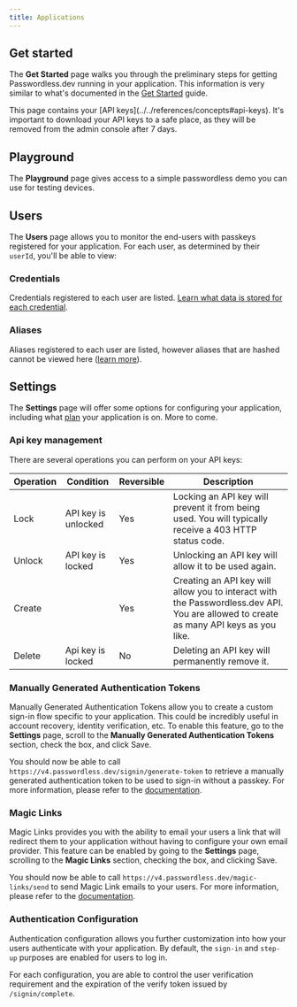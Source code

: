 ```yaml
---
title: Applications
---
```



## Get started

The **Get Started** page walks you through the preliminary steps for getting Passwordless.dev running in your application. This information is very similar to what's documented in the [Get Started](../../getting-started) guide.

<Aside type="caution" title="Warning">
  This page contains your [API keys](../../references/concepts#api-keys). It's important to download your API keys to a safe place, as they will be removed from the admin console after 7 days.
</Aside>

## Playground

The **Playground** page gives access to a simple passwordless demo you can use for testing devices.

## Users

The **Users** page allows you to monitor the end-users with passkeys registered for your application. For each user, as determined by their `userId`, you'll be able to view:

### Credentials

Credentials registered to each user are listed. [Learn what data is stored for each credential](../../references/concepts#credential).

### Aliases

Aliases registered to each user are listed, however aliases that are hashed cannot be viewed here ([learn more](../../references/api#alias)).

## Settings

The **Settings** page will offer some options for configuring your application, including what [plan](https://bitwarden.com/products/passwordless/#pricing) your application is on. More to come.

### Api key management

There are several operations you can perform on your API keys:

| Operation | Condition           | Reversible | Description                                                                                                                           |
| --------- | ------------------- | ---------- | ------------------------------------------------------------------------------------------------------------------------------------- |
| Lock      | API key is unlocked | Yes        | Locking an API key will prevent it from being used. You will typically receive a 403 HTTP status code.                                |
| Unlock    | API key is locked   | Yes        | Unlocking an API key will allow it to be used again.                                                                                  |
| Create    |                     | Yes        | Creating an API key will allow you to interact with the Passwordless.dev API. You are allowed to create as many API keys as you like. |
| Delete    | Api key is locked   | No         | Deleting an API key will permanently remove it.                                                                                       |

### Manually Generated Authentication Tokens

Manually Generated Authentication Tokens allow you to create a custom sign-in flow specific to your application. This could be incredibly useful in account recovery, identity verification, etc. To enable this feature, go to the **Settings** page, scroll to the **Manually Generated Authentication Tokens** section, check the box, and click Save.

You should now be able to call `https://v4.passwordless.dev/signin/generate-token` to retrieve a manually generated authentication token to be used to sign-in without a passkey. For more information, please refer to the [documentation](../../references/api#signin-generate-token).

### Magic Links

Magic Links provides you with the ability to email your users a link that will redirect them to your application without having to configure your own email provider. This feature can be enabled by going to the **Settings** page, scrolling to the **Magic Links** section, checking the box, and clicking Save.

You should now be able to call `https://v4.passwordless.dev/magic-links/send` to send Magic Link emails to your users. For more information, please refer to the [documentation](../../references/api#magic-links).

### Authentication Configuration

Authentication configuration allows you further customization into how your users authenticate with your application.  By default, the `sign-in` and `step-up` purposes are enabled for users to log in.

For each configuration, you are able to control the user verification requirement and the expiration of the verify token issued by `/signin/complete`.